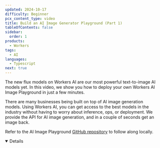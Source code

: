 ```yaml
---
updated: 2024-10-17
difficulty: Beginner
pcx_content_type: video
title: Build an AI Image Generator Playground (Part 1)
tableOfContents: false
sidebar:
  order: 1
products:
  - Workers
tags:
  - AI
languages:
  - Typescript
next: true
---
```



The new flux models on Workers AI are our most powerful text-to-image AI models yet. In this video, we show you how to deploy your own Workers AI Image Playground in just a few minutes.

There are many businesses being built on top of AI image generation models. Using Workers AI, you can get access to the best models in the industry without having to worry about inference, ops, or deployment. We provide the API for AI image generation, and in a couple of seconds get an image back.

<Stream
	id="aeafae151e84a81be19c52c2348e9bab"
	title="Build an AI Image Generator Playground (Part 1)"
	thumbnail="2.5s"
	showMoreVideos={false}
/>

Refer to the AI Image Playground [GitHub repository](https://github.com/kristianfreeman/workers-ai-image-playground) to follow along locally.

<Details header="Video series" open>

<DirectoryListing folder="workers-ai/guides/tutorials/image-generation-playground" />

</Details>
